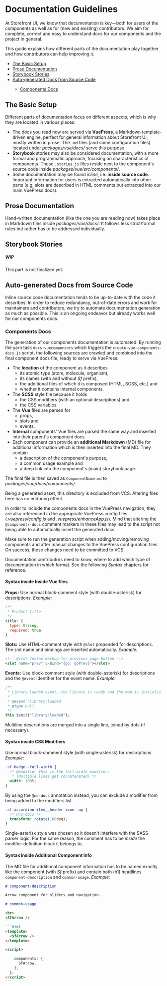 
<Meta title="Contributing Guide/Guide/Documentation Guidelines" />

<style>{`
  a {
    color: #018937 !important;
  }

  .alert {
    background: #efeded;
    padding: 1rem;
    margin: 0.5rem 0 1rem;
  }

  .tip {
    border-left: 5px solid #018937;
  }

	.warning {
		border-left: 5px solid #ffc107;
		background-color: #fff4d5;
	}

  .danger {
    border-left: 5px solid #c00;
		background-color: #ffe6e6;
  }

  .danger * {
    color: #4d0000;
  }
`}</style>

# Documentation Guidelines

At Storefront UI, we know that documentation is key—both for users of the components as well as for (new and existing) contributors. We aim for complete, correct and easy to understand docs for our components and the project in general.

This guide explains how different parts of the documentation play together and how contributors can help improving it.

<ul class="toc">
  <li>
    <a href="#the-basic-setup">The Basic Setup</a>
  </li>
  <li>
    <a href="#prose-documentation">Prose Documentation</a>
  </li>
  <li>
    <a href="#storybook-stories">Storybook Stories</a>
  </li>
  <li>
    <a href="#auto-generated-docs-from-source-code">
      Auto-generated Docs from Source Code
    </a>
  </li>
  <ul class="toc">
    <li>
      <a href="#components-docs">Components Docs</a>
    </li>
  </ul>
</ul>

## The Basic Setup

Different parts of documentation focus on different aspects, which is why they are located in various places:

- The docs you read now are served via **VuePress**, a Markdown template-driven engine, perfect for general information about Storefront UI, mostly written in prose. The `.md` files (and some configuration files) located under _packages/vue/docs/_ serve this purpose.
- **Storybook** stories may also be considered documentation, with a more formal and programmatic approach, focusing on characteristics of components. These `.stories.js` files reside next to the component's source code inside _packages/vue/src/components/_.
- Some documentation may be found _inline_, i.e. **inside source code**. Important information for users is extracted automatically into other parts (e.g. slots are described in HTML comments but extracted into our main VuePress docs).

## Prose Documentation

Hand-written documentation (like the one you are reading now) takes place in Markdown files inside _packages/vue/docs/_. It follows less strict/formal rules but rather has to be addressed individually.

## Storybook Stories

<div class="alert warning">
  <h5>WIP</h5>
  <p>This part is not finalized yet.</p>
</div>

## Auto-generated Docs from Source Code

Inline source code documentation tends to be up-to-date with the code it describes. In order to reduce redundancy, out-of-date errors and work for maintainers and contributors, we try to automate documentation generation as much as possible. This is an ongoing endeavor but already works well for our components docs.

### Components Docs

The generation of our components documentation is automated. By running the yarn task `docs:vuecomponents` which triggers the `create-vue-components-docs.js` script, the following sources are crawled and combined into the final component docs file, ready to serve via VuePress:

- The **location** of the component as it describes
  - its atomic type (atom, molecule, organism),
  - its names (with and without _Sf_ prefix),
  - the additional files of which it is composed (HTML, SCSS, etc.) and
  - whether it contains internal components.
- The **SCSS** style file because it holds
  - the CSS modifiers (with an optional descriptions) and
  - the CSS variables.
- The **Vue** files are parsed for
  - props,
  - slots and
  - events.
- **Internal** components' Vue files are parsed the same way and inserted into their parent's component docs.
- Each component can provide an **additional Markdown** (MD) file for additional information which is then inserted into the final MD. They contain
  - a description of the component's purpose,
  - a common usage example and
  - a deep link into the component's (main) storybook page.

The final file is then saved as `ComponentName.md` to _packages/vue/docs/components/_.

<div class="alert tip">

Being a generated asset, this directory is excluded from VCS. Altering files here has no enduring effect.

</div>

In order to include the components docs in the VuePress navigation, they are also referenced in the appropriate VuePress config files (_.vuepress/config.js_ and _.vuepress/enhanceApp.js_). Mind that altering the `@components-docs` comment markers in these files may lead to the script not being able to automatically insert the generated docs.

<div class="alert tip">

Make sure to run the generation script when adding/moving/removing components and after manual changes to the VuePress configuration files. On success, these changes need to be committed to VCS.

</div>

Documentation contributors need to know, where to add which type of documentation in which format. See the following _Syntax_ chapters for reference.

#### Syntax inside Inside Vue files

**Props:** Use normal block-comment style (with double-asterisk) for descriptions. _Example:_

```js
/**
 * Product title
 */
title: {
  type: String,
  required: true
}
```

**Slots:** Use HTML-comment style with `@slot` prepended for descriptions. The slot name and bindings are inserted automatically. _Example:_

```html
<!-- @slot Custom markup for previous page button -->
<slot name="prev" v-bind="{go: goPrev}"></slot>
```

**Events:** Use block-comment style (with double-asterisk) for descriptions and the `@event` identifier for the event name. _Example:_

```js
/**
 * Library loaded event, the library is ready and the map is initialising
 *
 * @event 'library:loaded'
 * @type null
 */
this.$emit("library:loaded");
```

Multiline descriptions are merged into a single line, joined by dots (if necessary).

#### Syntax inside CSS Modifiers

Use normal block-comment style (with single-asterisk) for descriptions. _Example:_

```css
.sf-badge--full-width {
  /* @modifier This is the full-width modifier.
   * (Multiple lines get concatenated) */
  width: 100%;
}
```

By using the `@no-docs` annotation instead, you can exclude a modifier from being added to the modifiers list.

```css
.sf-accordion-item__header-icon--up {
  /* @no-docs */
  transform: rotate(180deg);
}
```

Single-asterisk style was chosen so it doesn't interfere with the SASS parser logic. For the same reason, the comment has to be _inside_ the modifier definition block it belongs to.

#### Syntax inside Additional Component Info

The MD file for additional component information has to be named exactly like the component (with _Sf_ prefix) and contain both (h1) headlines `component-description` and `common-usage`. _Example:_

````markdown
# component-description

Arrow component for sliders and navigation.

# common-usage

<br>
<SfArrow />

```html
<template>
  <SfArrow />
</template>

<script>

    components: {
      SfArrow,
    },
  };
</script>
```
````
